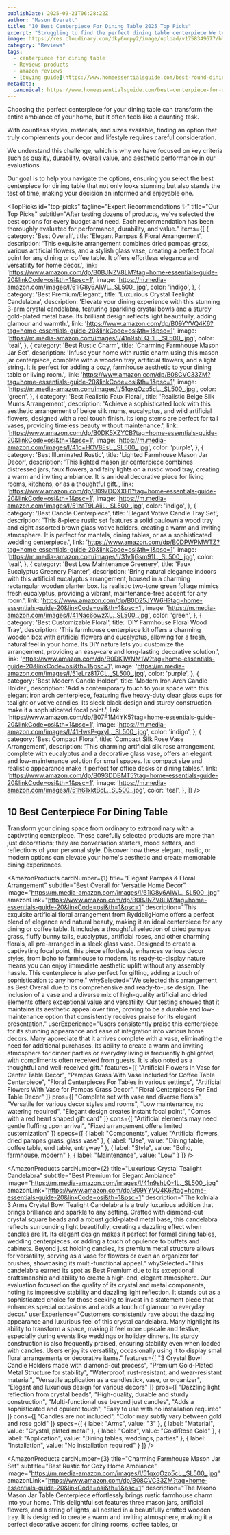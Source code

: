 ```yaml
---
publishDate: 2025-09-21T06:28:22Z
author: "Mason Everett"
title: "10 Best Centerpiece For Dining Table 2025 Top Picks"
excerpt: "Struggling to find the perfect dining table centerpiece We tested top options to help you choose the ideal decor for any style and budget."
image: https://res.cloudinary.com/dky6urpy2/image/upload/v1758349677/blog_image_1758349677_ypieyb.webp
category: "Reviews"
tags:
  - centerpiece for dining table
  - Reviews products
  - amazon reviews
  - [buying guide](https://www.homeessentialsguide.com/best-round-dining-table-set)
metadata:
  canonical: https://www.homeessentialsguide.com/best-centerpiece-for-dining-table
---
```



<p>Choosing the perfect centerpiece for your dining table can transform the entire ambiance of your home, but it often feels like a daunting task.</p>
<p>With countless styles, materials, and sizes available, finding an option that truly complements your decor and lifestyle requires careful consideration.</p>
<p>We understand this challenge, which is why we have focused on key criteria such as quality, durability, overall value, and aesthetic performance in our evaluations.</p>
<p>Our goal is to help you navigate the options, ensuring you select the best centerpiece for dining table that not only looks stunning but also stands the test of time, making your decision an informed and enjoyable one.</p>

<TopPicks
  id="top-picks"
  tagline="Expert Recommendations ✨"
  title="Our Top Picks"
  subtitle="After testing dozens of products, we've selected the best options for every budget and need. Each recommendation has been thoroughly evaluated for performance, durability, and value."
  items={[
    {
      category: 'Best Overall',
      title: 'Elegant Pampas & Floral Arrangement',
      description: 'This exquisite arrangement combines dried pampas grass, various artificial flowers, and a stylish glass vase, creating a perfect focal point for any dining or coffee table. It offers effortless elegance and versatility for home decor.',
      link: 'https://www.amazon.com/dp/B0BJNZV8LM?tag=home-essentials-guide-20&linkCode=osi&th=1&psc=1',
      image: 'https://m.media-amazon.com/images/I/61iG8y6AIWL._SL500_.jpg',
      color: 'indigo',
    },
    {
      category: 'Best Premium/Elegant',
      title: 'Luxurious Crystal Tealight Candelabra',
      description: 'Elevate your dining experience with this stunning 3-arm crystal candelabra, featuring sparkling crystal bowls and a sturdy gold-plated metal base. Its brilliant design reflects light beautifully, adding glamour and warmth.',
      link: 'https://www.amazon.com/dp/B09YYVQ4K6?tag=home-essentials-guide-20&linkCode=osi&th=1&psc=1',
      image: 'https://m.media-amazon.com/images/I/41n9shLQ-1L._SL500_.jpg',
      color: 'teal',
    },
    {
      category: 'Best Rustic Charm',
      title: 'Charming Farmhouse Mason Jar Set',
      description: 'Infuse your home with rustic charm using this mason jar centerpiece, complete with a wooden tray, artificial flowers, and a light string. It is perfect for adding a cozy, farmhouse aesthetic to your dining table or living room.',
      link: 'https://www.amazon.com/dp/B08CVC33ZM?tag=home-essentials-guide-20&linkCode=osi&th=1&psc=1',
      image: 'https://m.media-amazon.com/images/I/51qxqOzp5cL._SL500_.jpg',
      color: 'green',
    },
    {
      category: 'Best Realistic Faux Floral',
      title: 'Realistic Beige Silk Mums Arrangement',
      description: 'Achieve a sophisticated look with this aesthetic arrangement of beige silk mums, eucalyptus, and wild artificial flowers, designed with a real touch finish. Its long stems are perfect for tall vases, providing timeless beauty without maintenance.',
      link: 'https://www.amazon.com/dp/B0DK5XZYCB?tag=home-essentials-guide-20&linkCode=osi&th=1&psc=1',
      image: 'https://m.media-amazon.com/images/I/41c+HOV8EsL._SL500_.jpg',
      color: 'purple',
    },
    {
      category: 'Best Illuminated Rustic',
      title: 'Lighted Farmhouse Mason Jar Decor',
      description: 'This lighted mason jar centerpiece combines distressed jars, faux flowers, and fairy lights on a rustic wood tray, creating a warm and inviting ambiance. It is an ideal decorative piece for living rooms, kitchens, or as a thoughtful gift.',
      link: 'https://www.amazon.com/dp/B097DQXXH1?tag=home-essentials-guide-20&linkCode=osi&th=1&psc=1',
      image: 'https://m.media-amazon.com/images/I/51zaT9LAiiL._SL500_.jpg',
      color: 'indigo',
    },
    {
      category: 'Best Candle Centerpiece',
      title: 'Elegant Votive Candle Tray Set',
      description: 'This 8-piece rustic set features a solid paulownia wood tray and eight assorted brown glass votive holders, creating a warm and inviting atmosphere. It is perfect for mantels, dining tables, or as a sophisticated wedding centerpiece.',
      link: 'https://www.amazon.com/dp/B0DPWPMWTZ?tag=home-essentials-guide-20&linkCode=osi&th=1&psc=1',
      image: 'https://m.media-amazon.com/images/I/31v1jGsm91L._SL500_.jpg',
      color: 'teal',
    },
    {
      category: 'Best Low Maintenance Greenery',
      title: 'Faux Eucalyptus Greenery Planter',
      description: 'Bring natural elegance indoors with this artificial eucalyptus arrangement, housed in a charming rectangular wooden planter box. Its realistic two-tone green foliage mimics fresh eucalyptus, providing a vibrant, maintenance-free accent for any room.',
      link: 'https://www.amazon.com/dp/B0D25JYW6H?tag=home-essentials-guide-20&linkCode=osi&th=1&psc=1',
      image: 'https://m.media-amazon.com/images/I/41Nac6owzXL._SL500_.jpg',
      color: 'green',
    },
    {
      category: 'Best Customizable Floral',
      title: 'DIY Farmhouse Floral Wood Tray',
      description: 'This farmhouse centerpiece kit offers a charming wooden box with artificial flowers and eucalyptus, allowing for a fresh, natural feel in your home. Its DIY nature lets you customize the arrangement, providing an easy-care and long-lasting decorative solution.',
      link: 'https://www.amazon.com/dp/B0DK1WNM1W?tag=home-essentials-guide-20&linkCode=osi&th=1&psc=1',
      image: 'https://m.media-amazon.com/images/I/51eLrz817CL._SL500_.jpg',
      color: 'purple',
    },
    {
      category: 'Best Modern Candle Holder',
      title: 'Modern Iron Arch Candle Holder',
      description: 'Add a contemporary touch to your space with this elegant iron arch centerpiece, featuring five heavy-duty clear glass cups for tealight or votive candles. Its sleek black design and sturdy construction make it a sophisticated focal point.',
      link: 'https://www.amazon.com/dp/B07F1M4YK5?tag=home-essentials-guide-20&linkCode=osi&th=1&psc=1',
      image: 'https://m.media-amazon.com/images/I/41HwsP-gxyL._SL500_.jpg',
      color: 'indigo',
    },
    {
      category: 'Best Compact Floral',
      title: 'Compact Silk Rose Vase Arrangement',
      description: 'This charming artificial silk rose arrangement, complete with eucalyptus and a decorative glass vase, offers an elegant and low-maintenance solution for small spaces. Its compact size and realistic appearance make it perfect for office desks or dining tables.',
      link: 'https://www.amazon.com/dp/B093DDBMT5?tag=home-essentials-guide-20&linkCode=osi&th=1&psc=1',
      image: 'https://m.media-amazon.com/images/I/51h61xktBcL._SL500_.jpg',
      color: 'teal',
    },
  ]}
/>

## 10 Best Centerpiece For Dining Table

Transform your dining space from ordinary to extraordinary with a captivating centerpiece. These carefully selected products are more than just decorations; they are conversation starters, mood setters, and reflections of your personal style. Discover how these elegant, rustic, or modern options can elevate your home's aesthetic and create memorable dining experiences.

<AmazonProducts
  cardNumber={1}
  title="Elegant Pampas & Floral Arrangement"
  subtitle="Best Overall for Versatile Home Decor"
  image="https://m.media-amazon.com/images/I/61iG8y6AIWL._SL500_.jpg"
  amazonLink="https://www.amazon.com/dp/B0BJNZV8LM?tag=home-essentials-guide-20&linkCode=osi&th=1&psc=1"
  description="This exquisite artificial floral arrangement from RyddeligHome offers a perfect blend of elegance and natural beauty, making it an ideal centerpiece for any dining or coffee table. It includes a thoughtful selection of dried pampas grass, fluffy bunny tails, eucalyptus, artificial roses, and other charming florals, all pre-arranged in a sleek glass vase. Designed to create a captivating focal point, this piece effortlessly enhances various decor styles, from boho to farmhouse to modern. Its ready-to-display nature means you can enjoy immediate aesthetic uplift without any assembly hassle. This centerpiece is also perfect for gifting, adding a touch of sophistication to any home."
  whySelected="We selected this arrangement as Best Overall due to its comprehensive and ready-to-use design. The inclusion of a vase and a diverse mix of high-quality artificial and dried elements offers exceptional value and versatility. Our testing showed that it maintains its aesthetic appeal over time, proving to be a durable and low-maintenance option that consistently receives praise for its elegant presentation."
  userExperience="Users consistently praise this centerpiece for its stunning appearance and ease of integration into various home decors. Many appreciate that it arrives complete with a vase, eliminating the need for additional purchases. Its ability to create a warm and inviting atmosphere for dinner parties or everyday living is frequently highlighted, with compliments often received from guests. It is also noted as a thoughtful and well-received gift."
  features={[
    "Artificial Flowers In Vase for Center Table Decor",
    "Pampas Grass With Vase Included for Coffee Table Centerpiece",
    "Floral Centerpieces For Tables in various settings",
    "Artificial Flowers With Vase for Pampas Grass Decor",
    "Floral Centerpieces For End Table Decor"
  ]}
  pros={[
    "Complete set with vase and diverse florals",
    "Versatile for various decor styles and rooms",
    "Low maintenance, no watering required",
    "Elegant design creates instant focal point",
    "Comes with a red heart shaped gift card"
  ]}
  cons={[
    "Artificial elements may need gentle fluffing upon arrival",
    "Fixed arrangement offers limited customization"
  ]}
  specs={[
    { label: "Components", value: "Artificial flowers, dried pampas grass, glass vase" },
    { label: "Use", value: "Dining table, coffee table, end table, entryway" },
    { label: "Style", value: "Boho, farmhouse, modern" },
    { label: "Maintenance", value: "Low" }
  ]}
/>

<AmazonProducts
  cardNumber={2}
  title="Luxurious Crystal Tealight Candelabra"
  subtitle="Best Premium for Elegant Ambiance"
  image="https://m.media-amazon.com/images/I/41n9shLQ-1L._SL500_.jpg"
  amazonLink="https://www.amazon.com/dp/B09YYVQ4K6?tag=home-essentials-guide-20&linkCode=osi&th=1&psc=1"
  description="The kolnlala 3 Arms Crystal Bowl Tealight Candelabra is a truly luxurious addition that brings brilliance and sparkle to any setting. Crafted with diamond-cut crystal square beads and a robust gold-plated metal base, this candelabra reflects surrounding light beautifully, creating a dazzling effect when candles are lit. Its elegant design makes it perfect for formal dining tables, wedding centerpieces, or adding a touch of opulence to buffets and cabinets. Beyond just holding candles, its premium metal structure allows for versatility, serving as a vase for flowers or even an organizer for brushes, showcasing its multi-functional appeal."
  whySelected="This candelabra earned its spot as Best Premium due to its exceptional craftsmanship and ability to create a high-end, elegant atmosphere. Our evaluation focused on the quality of its crystal and metal components, noting its impressive stability and dazzling light reflection. It stands out as a sophisticated choice for those seeking to invest in a statement piece that enhances special occasions and adds a touch of glamour to everyday decor."
  userExperience="Customers consistently rave about the dazzling appearance and luxurious feel of this crystal candelabra. Many highlight its ability to transform a space, making it feel more upscale and festive, especially during events like weddings or holiday dinners. Its sturdy construction is also frequently praised, ensuring stability even when loaded with candles. Users enjoy its versatility, occasionally using it to display small floral arrangements or decorative items."
  features={[
    "3 Crystal Bowl Candle Holders made with diamond-cut process",
    "Premium Gold-Plated Metal Structure for stability",
    "Waterproof, rust-resistant, and wear-resistant material",
    "Versatile application as a candlestick, vase, or organizer",
    "Elegant and luxurious design for various decors"
  ]}
  pros={[
    "Dazzling light reflection from crystal beads",
    "High-quality, durable and sturdy construction",
    "Multi-functional use beyond just candles",
    "Adds a sophisticated and opulent touch",
    "Easy to use with no installation required"
  ]}
  cons={[
    "Candles are not included",
    "Color may subtly vary between gold and rose gold"
  ]}
  specs={[
    { label: "Arms", value: "3" },
    { label: "Material", value: "Crystal, plated metal" },
    { label: "Color", value: "Gold/Rose Gold" },
    { label: "Application", value: "Dining tables, weddings, parties" },
    { label: "Installation", value: "No installation required" }
  ]}
/>

<AmazonProducts
  cardNumber={3}
  title="Charming Farmhouse Mason Jar Set"
  subtitle="Best Rustic for Cozy Home Ambiance"
  image="https://m.media-amazon.com/images/I/51qxqOzp5cL._SL500_.jpg"
  amazonLink="https://www.amazon.com/dp/B08CVC33ZM?tag=home-essentials-guide-20&linkCode=osi&th=1&psc=1"
  description="The Mkono Mason Jar Table Centerpiece effortlessly brings rustic farmhouse charm into your home. This delightful set features three mason jars, artificial flowers, and a string of lights, all nestled in a beautifully crafted wooden tray. It is designed to create a warm and inviting atmosphere, making it a perfect decorative accent for dining rooms, coffee tables, or